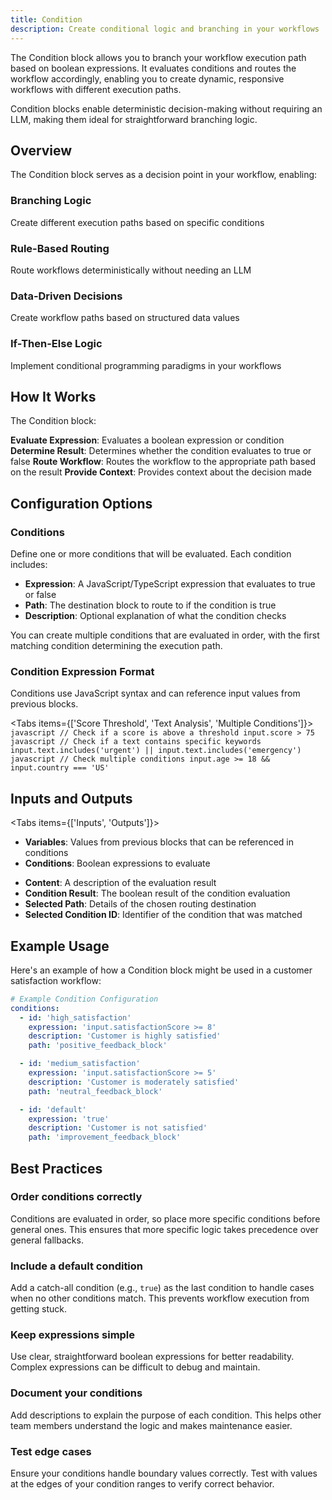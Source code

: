```yaml
---
title: Condition
description: Create conditional logic and branching in your workflows
---
```



The Condition block allows you to branch your workflow execution path based on boolean expressions. It evaluates conditions and routes the workflow accordingly, enabling you to create dynamic, responsive workflows with different execution paths.

<ThemeImage
  lightSrc="/static/light/condition-light.png"
  darkSrc="/static/dark/condition-dark.png"
  alt="Condition Block"
  width={350}
  height={175}
/>

<Callout>
  Condition blocks enable deterministic decision-making without requiring an LLM, making them ideal
  for straightforward branching logic.
</Callout>

## Overview

The Condition block serves as a decision point in your workflow, enabling:

<div className="my-6 grid grid-cols-1 gap-4 md:grid-cols-2">
  <div className="rounded-lg border border-gray-200 p-4 dark:border-gray-800">
    <h3 className="mb-2 text-lg font-medium">Branching Logic</h3>
    <div className="text-sm text-gray-600 dark:text-gray-400">
      Create different execution paths based on specific conditions
    </div>
  </div>

  <div className="rounded-lg border border-gray-200 p-4 dark:border-gray-800">
    <h3 className="mb-2 text-lg font-medium">Rule-Based Routing</h3>
    <div className="text-sm text-gray-600 dark:text-gray-400">
      Route workflows deterministically without needing an LLM
    </div>
  </div>

  <div className="rounded-lg border border-gray-200 p-4 dark:border-gray-800">
    <h3 className="mb-2 text-lg font-medium">Data-Driven Decisions</h3>
    <div className="text-sm text-gray-600 dark:text-gray-400">
      Create workflow paths based on structured data values
    </div>
  </div>

  <div className="rounded-lg border border-gray-200 p-4 dark:border-gray-800">
    <h3 className="mb-2 text-lg font-medium">If-Then-Else Logic</h3>
    <div className="text-sm text-gray-600 dark:text-gray-400">
      Implement conditional programming paradigms in your workflows
    </div>
  </div>
</div>

## How It Works

The Condition block:

<Steps>
  <Step>
    <strong>Evaluate Expression</strong>: Evaluates a boolean expression or condition
  </Step>
  <Step>
    <strong>Determine Result</strong>: Determines whether the condition evaluates to true or false
  </Step>
  <Step>
    <strong>Route Workflow</strong>: Routes the workflow to the appropriate path based on the result
  </Step>
  <Step>
    <strong>Provide Context</strong>: Provides context about the decision made
  </Step>
</Steps>

## Configuration Options

### Conditions

Define one or more conditions that will be evaluated. Each condition includes:

- **Expression**: A JavaScript/TypeScript expression that evaluates to true or false
- **Path**: The destination block to route to if the condition is true
- **Description**: Optional explanation of what the condition checks

You can create multiple conditions that are evaluated in order, with the first matching condition determining the execution path.

### Condition Expression Format

Conditions use JavaScript syntax and can reference input values from previous blocks.

<Tabs items={['Score Threshold', 'Text Analysis', 'Multiple Conditions']}>
  <Tab>
    ```javascript
    // Check if a score is above a threshold
    input.score > 75
    ```
  </Tab>
  <Tab>
    ```javascript
    // Check if a text contains specific keywords
    input.text.includes('urgent') || input.text.includes('emergency')
    ```
  </Tab>
  <Tab>
    ```javascript
    // Check multiple conditions
    input.age >= 18 && input.country === 'US'
    ```
  </Tab>
</Tabs>

## Inputs and Outputs

<Tabs items={['Inputs', 'Outputs']}>
  <Tab>
    <ul className="list-disc space-y-2 pl-6">
      <li>
        <strong>Variables</strong>: Values from previous blocks that can be referenced in conditions
      </li>
      <li>
        <strong>Conditions</strong>: Boolean expressions to evaluate
      </li>
    </ul>
  </Tab>
  <Tab>
    <ul className="list-disc space-y-2 pl-6">
      <li>
        <strong>Content</strong>: A description of the evaluation result
      </li>
      <li>
        <strong>Condition Result</strong>: The boolean result of the condition evaluation
      </li>
      <li>
        <strong>Selected Path</strong>: Details of the chosen routing destination
      </li>
      <li>
        <strong>Selected Condition ID</strong>: Identifier of the condition that was matched
      </li>
    </ul>
  </Tab>
</Tabs>

## Example Usage

Here's an example of how a Condition block might be used in a customer satisfaction workflow:

```yaml
# Example Condition Configuration
conditions:
  - id: 'high_satisfaction'
    expression: 'input.satisfactionScore >= 8'
    description: 'Customer is highly satisfied'
    path: 'positive_feedback_block'

  - id: 'medium_satisfaction'
    expression: 'input.satisfactionScore >= 5'
    description: 'Customer is moderately satisfied'
    path: 'neutral_feedback_block'

  - id: 'default'
    expression: 'true'
    description: 'Customer is not satisfied'
    path: 'improvement_feedback_block'
```

## Best Practices

### Order conditions correctly

Conditions are evaluated in order, so place more specific conditions before general ones. This ensures that more specific logic takes precedence over general fallbacks.

### Include a default condition

Add a catch-all condition (e.g., `true`) as the last condition to handle cases when no other conditions match. This prevents workflow execution from getting stuck.

### Keep expressions simple

Use clear, straightforward boolean expressions for better readability. Complex expressions can be difficult to debug and maintain.

### Document your conditions

Add descriptions to explain the purpose of each condition. This helps other team members understand the logic and makes maintenance easier.

### Test edge cases

Ensure your conditions handle boundary values correctly. Test with values at the edges of your condition ranges to verify correct behavior.
